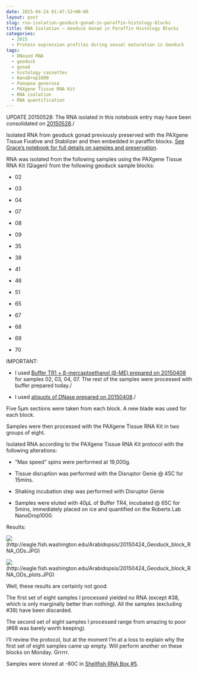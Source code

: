 ```yaml
---
date: 2015-04-24 01:47:52+00:00
layout: post
slug: rna-isolation-geoduck-gonad-in-paraffin-histology-blocks
title: RNA Isolation – Geoduck Gonad in Paraffin Histology Blocks
categories:
  - 2015
  - Protein expression profiles during sexual maturation in Geoduck
tags:
  - DNased RNA
  - geoduck
  - gonad
  - histology cassettes
  - NanoDrop1000
  - Panopea generosa
  - PAXgene Tissue RNA Kit
  - RNA isolation
  - RNA quantification
---
```


UPDATE 20150528: The RNA isolated in this notebook entry may have been consolidated on [20150528](https://robertslab.github.io/sams-notebook/posts/2015-05-28-bioanalyzer-geoduck-gonad-rna-quality-assessment/)./

Isolated RNA from geoduck gonad previously preserved with the PAXgene Tissue Fixative and Stabilizer and then embedded in paraffin blocks. [See Grace’s notebook for full details on samples and preservation](https://genefish.wikispaces.com/Grace%27s+Notebook).

RNA was isolated from the following samples using the PAXgene Tissue RNA Kit (Qiagen) from the following geoduck sample blocks:




    
  * 02

    
  * 03

    
  * 04

    
  * 07

    
  * 08

    
  * 09

    
  * 35

    
  * 38

    
  * 41

    
  * 46

    
  * 51

    
  * 65

    
  * 67

    
  * 68

    
  * 69

    
  * 70



IMPORTANT:


    
  * I used [Buffer TR1 + β-mercaptoethanol (β-ME) prepared on 20150408](https://robertslab.github.io/sams-notebook/posts/2015-04-09-rna-isolation-geoduck-foot-in-paraffin-histology-blocks/) for samples 02, 03, 04, 07. The rest of the samples were processed with buffer prepared today./

    
  * I used [aliquots of DNase prepared on 20150408](https://robertslab.github.io/sams-notebook/posts/2015-04-09-rna-isolation-geoduck-foot-in-paraffin-histology-blocks/)./



Five 5μm sections were taken from each block. A new blade was used for each block.

Samples were then processed with the PAXgene Tissue RNA Kit in two groups of eight.

Isolated RNA according to the PAXgene Tissue RNA Kit protocol with the following alterations:


    
  * “Max speed” spins were performed at 19,000g.

    
  * Tissue disruption was performed with the Disruptor Genie @ 45C for 15mins.

    
  * Shaking incubation step was performed with Disruptor Genie

    
  * Samples were eluted with 40μL of Buffer TR4, incubated @ 65C for 5mins, immediately placed on ice and quantified on the Roberts Lab NanoDrop1000.



Results:

![](https://eagle.fish.washington.edu/Arabidopsis/20150424_Geoduck_block_RNA_ODs.JPG)(http://eagle.fish.washington.edu/Arabidopsis/20150424_Geoduck_block_RNA_ODs.JPG)



![](https://eagle.fish.washington.edu/Arabidopsis/20150424_Geoduck_block_RNA_ODs_plots.JPG)(http://eagle.fish.washington.edu/Arabidopsis/20150424_Geoduck_block_RNA_ODs_plots.JPG)



Well, these results are certainly not good.

The first set of eight samples I processed yielded no RNA (except #38, which is only marginally better than nothing). All the samples (excluding #38) have been discarded.

The second set of eight samples I processed range from amazing to poor (#68 was barely worth keeping).

I'll review the protocol, but at the moment I'm at a loss to explain why the first set of eight samples came up empty. Will perform another on these blocks on Monday. Grrrrr.

Samples were stored at -80C in [Shellfish RNA Box #5](https://docs.google.com/spreadsheet/ccc?key=0AmS_90rPaQMzcHdyU1d0MDVMLWpaTWdadnJSd0M4UUE&usp=sharing).
